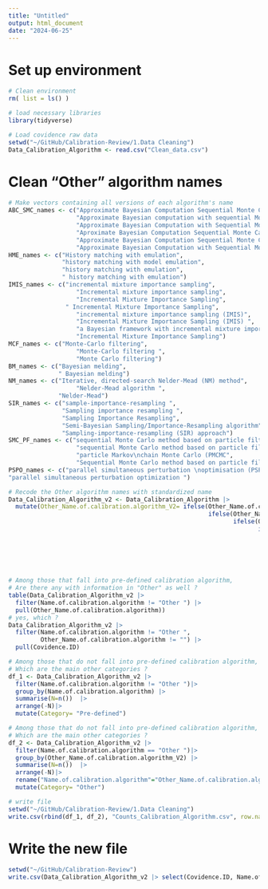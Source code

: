 ```yaml
---
title: "Untitled"
output: html_document
date: "2024-06-25"
---
```



# Set up environment
```r
# Clean environment
rm( list = ls() )

# load necessary libraries
library(tidyverse)

# Load covidence raw data
setwd("~/GitHub/Calibration-Review/1.Data Cleaning")
Data_Calibration_Algorithm <- read.csv("Clean_data.csv")
```

# Clean "Other" algorithm names
```r
# Make vectors containing all versions of each algorithm's name
ABC_SMC_names <- c("Approximate Bayesian Computation Sequential Monte Carlo scheme", 
                   "Approximate Bayesian computation with sequential Monte Carlo sampling", 
                   "Approximate Bayesian Computation with Sequential Monte Carlo Sampling", 
                   "Aproximate Bayesian Computation Sequential Monte Carlo (ABC-SMC) algorithm ", 
                   "Approximate Bayesian Computation Sequential Monte Carlo (ABC SMC) method", 
                   "Approximate Bayesian Computation with Sequential Monte Carlo sampling (ABC-SMC) method")
HME_names <- c("History matching with emulation", 
               "history matching with model emulation", 
               "history matching with emulation", 
               " history matching with emulation")
IMIS_names <- c("incremental mixture importance sampling", 
                   "Incremental mixture importance sampling", 
                   "Incremental Mixture Importance Sampling", 
                " Incremental Mixture Importance Sampling", 
                   "incremental mixture importance sampling (IMIS)", 
                   "Incremental Mixture Importance Sampling (IMIS) ",
                   "a Bayesian framework with incremental mixture importance sampling", 
                   "Incremental Mixture Importance Sampling")
MCF_names <- c("Monte-Carlo filtering", 
                   "Monte-Carlo filtering ", 
                   "Monte Carlo filtering")
BM_names <- c("Bayesian melding",
              " Bayesian melding")
NM_names <- c("Iterative, directed-search Nelder-Mead (NM) method", 
                   "Nelder-Mead algorithm ", 
              "Nelder-Mead")
SIR_names <- c("sample-importance-resampling ", 
               "Sampling importance resampling ",
               "Sampling Importance Resampling",
               "Semi-Bayesian Sampling/Importance-Resampling algorithm", 
               "Sampling-importance-resampling (SIR) approach")
SMC_PF_names <- c("sequential Monte Carlo method based on particle filtering", 
                   "sequential Monte Carlo method based on particle filtering",
                   "particle Markov\nchain Monte Carlo (PMCMC",
                   "Sequential Monte Carlo method based on particle filtering known as\nMIF for Likelihood Maximization by Iterated Filtering")
PSPO_names <- c("parallel simultaneous perturbation \noptimisation (PSPO)",
"parallel simultaneous perturbation optimization ")

# Recode the Other algorithm names with standardized name 
Data_Calibration_Algorithm_v2 <- Data_Calibration_Algorithm |>
  mutate(Other_Name.of.calibration.algorithm_V2= ifelse(Other_Name.of.calibration.algorithm %in% ABC_SMC_names, "Aproximate Bayesian Computation Sequential Monte Carlo (ABC-SMC)", 
                                                        ifelse(Other_Name.of.calibration.algorithm %in% HME_names, "History matching with emulation",
                                                               ifelse(Other_Name.of.calibration.algorithm %in% IMIS_names, "Incremental Mixture Importance Sampling (IMIS)", 
                                                                      ifelse(Other_Name.of.calibration.algorithm %in% MCF_names, "Monte-Carlo filtering", 
                                                                             ifelse(Other_Name.of.calibration.algorithm %in% SIR_names, "Sampling importance resampling", 
                                                                                    ifelse(Other_Name.of.calibration.algorithm %in% SMC_PF_names, "Sequential Monte Carlo method based on particle filtering", 
                                                                                           ifelse(Other_Name.of.calibration.algorithm %in% BM_names, "Bayesian melding", 
                                                                                                  ifelse(Other_Name.of.calibration.algorithm %in% NM_names, "Nelder-Mead algorithm", 
                                                                                                         ifelse(Other_Name.of.calibration.algorithm %in% PSPO_names, "Parallel Simultaneous perturbation Optimisation (PSPO)", Other_Name.of.calibration.algorithm))))))))))
```

```r
# Among those that fall into pre-defined calibration algorithm, 
# Are there any with information in "Other" as well ? 
table(Data_Calibration_Algorithm_v2 |>
  filter(Name.of.calibration.algorithm != "Other ") |>
  pull(Other_Name.of.calibration.algorithm))
# yes, which ? 
Data_Calibration_Algorithm_v2 |>
  filter(Name.of.calibration.algorithm != "Other ", 
         Other_Name.of.calibration.algorithm != "") |>
  pull(Covidence.ID)

# Among those that do not fall into pre-defined calibration algorithm, 
# Which are the main other categories ? 
df_1 <- Data_Calibration_Algorithm_v2 |>
  filter(Name.of.calibration.algorithm != "Other ")|>
  group_by(Name.of.calibration.algorithm) |>
  summarise(N=n())  |>
  arrange(-N)|>
  mutate(Category= "Pre-defined")

# Among those that do not fall into pre-defined calibration algorithm, 
# Which are the main other categories ? 
df_2 <- Data_Calibration_Algorithm_v2 |>
  filter(Name.of.calibration.algorithm == "Other ")|>
  group_by(Other_Name.of.calibration.algorithm_V2) |>
  summarise(N=n())  |>
  arrange(-N)|>
  rename("Name.of.calibration.algorithm"="Other_Name.of.calibration.algorithm_V2")|>
  mutate(Category= "Other")

# write file
setwd("~/GitHub/Calibration-Review/1.Data Cleaning")
write.csv(rbind(df_1, df_2), "Counts_Calibration_Algorithm.csv", row.names = F)
```

# Write the new file 
```r
setwd("~/GitHub/Calibration-Review")
write.csv(Data_Calibration_Algorithm_v2 |> select(Covidence.ID, Name.of.calibration.algorithm, Other_Name.of.calibration.algorithm, Other_Name.of.calibration.algorithm_V2), "Data_Calibration_Algorithm.csv", row.names = F)
```

